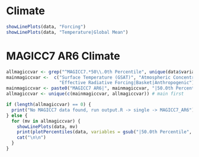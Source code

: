 <!--
|  (C) 2006-2023 Potsdam Institute for Climate Impact Research (PIK)
|  authors, and contributors see CITATION.cff file. This file is part
|  of REMIND and licensed under AGPL-3.0-or-later. Under Section 7 of
|  AGPL-3.0, you are granted additional permissions described in the
|  REMIND License Exception, version 1.0 (see LICENSE file).
|  Contact: remind@pik-potsdam.de
-->
# Climate

```r
showLinePlots(data, "Forcing")
showLinePlots(data, "Temperature|Global Mean")
```

# MAGICC7 AR6 Climate

```r

allmagiccvar <- grep("^MAGICC7.*50\\.0th Percentile", unique(data$variable), value = TRUE)
mainmagiccvar <-  c("Surface Temperature (GSAT)", "Atmospheric Concentrations|CO2",
                    "Effective Radiative Forcing|Basket|Anthropogenic")
mainmagiccvar <- paste0("MAGICC7 AR6|", mainmagiccvar, "|50.0th Percentile")
allmagiccvar <- unique(c(mainmagiccvar, allmagiccvar)) # main first

if (length(allmagiccvar) == 0) {
  print("No MAGICC7 data found, run output.R -> single -> MAGICC7_AR6")
} else {
  for (mv in allmagiccvar) {
    showLinePlots(data, mv)
    print(plotPercentiles(data, variables = gsub("|50.0th Percentile", "", mv, fixed = TRUE)))
    cat("\n\n")
  }
}

```
